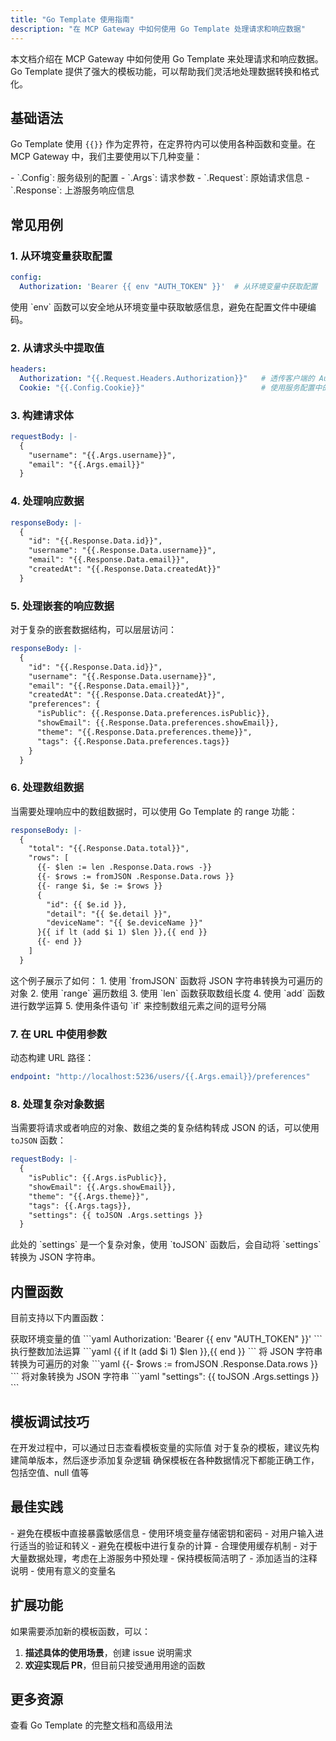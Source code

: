 ```yaml
---
title: "Go Template 使用指南"
description: "在 MCP Gateway 中如何使用 Go Template 处理请求和响应数据"
---
```


本文档介绍在 MCP Gateway 中如何使用 Go Template 来处理请求和响应数据。Go Template 提供了强大的模板功能，可以帮助我们灵活地处理数据转换和格式化。

## 基础语法

Go Template 使用 `{{}}` 作为定界符，在定界符内可以使用各种函数和变量。在 MCP Gateway 中，我们主要使用以下几种变量：

<CardGroup cols={2}>
  <Card title="配置变量" icon="gear">
    - `.Config`: 服务级别的配置
    - `.Args`: 请求参数
  </Card>
  <Card title="运行时变量" icon="play">
    - `.Request`: 原始请求信息
    - `.Response`: 上游服务响应信息
  </Card>
</CardGroup>

## 常见用例

### 1. 从环境变量获取配置

```yaml
config:
  Authorization: 'Bearer {{ env "AUTH_TOKEN" }}'  # 从环境变量中获取配置
```

<Note>
使用 `env` 函数可以安全地从环境变量中获取敏感信息，避免在配置文件中硬编码。
</Note>

### 2. 从请求头中提取值

```yaml
headers:
  Authorization: "{{.Request.Headers.Authorization}}"   # 透传客户端的 Authorization 头
  Cookie: "{{.Config.Cookie}}"                          # 使用服务配置中的值
```

### 3. 构建请求体

```yaml
requestBody: |-
  {
    "username": "{{.Args.username}}",
    "email": "{{.Args.email}}"
  }
```

### 4. 处理响应数据

```yaml
responseBody: |-
  {
    "id": "{{.Response.Data.id}}",
    "username": "{{.Response.Data.username}}",
    "email": "{{.Response.Data.email}}",
    "createdAt": "{{.Response.Data.createdAt}}"
  }
```

### 5. 处理嵌套的响应数据

对于复杂的嵌套数据结构，可以层层访问：

```yaml
responseBody: |-
  {
    "id": "{{.Response.Data.id}}",
    "username": "{{.Response.Data.username}}",
    "email": "{{.Response.Data.email}}",
    "createdAt": "{{.Response.Data.createdAt}}",
    "preferences": {
      "isPublic": {{.Response.Data.preferences.isPublic}},
      "showEmail": {{.Response.Data.preferences.showEmail}},
      "theme": "{{.Response.Data.preferences.theme}}",
      "tags": {{.Response.Data.preferences.tags}}
    }
  }
```

### 6. 处理数组数据

当需要处理响应中的数组数据时，可以使用 Go Template 的 range 功能：

```yaml
responseBody: |-
  {
    "total": "{{.Response.Data.total}}",
    "rows": [
      {{- $len := len .Response.Data.rows -}}
      {{- $rows := fromJSON .Response.Data.rows }}
      {{- range $i, $e := $rows }}
      {
        "id": {{ $e.id }},
        "detail": "{{ $e.detail }}",
        "deviceName": "{{ $e.deviceName }}"
      }{{ if lt (add $i 1) $len }},{{ end }}
      {{- end }}
    ]
  }
```

<AccordionGroup>
  <Accordion icon="code" title="数组处理技巧说明">
    这个例子展示了如何：
    1. 使用 `fromJSON` 函数将 JSON 字符串转换为可遍历的对象
    2. 使用 `range` 遍历数组
    3. 使用 `len` 函数获取数组长度
    4. 使用 `add` 函数进行数学运算
    5. 使用条件语句 `if` 来控制数组元素之间的逗号分隔
  </Accordion>
</AccordionGroup>

### 7. 在 URL 中使用参数

动态构建 URL 路径：

```yaml
endpoint: "http://localhost:5236/users/{{.Args.email}}/preferences"
```

### 8. 处理复杂对象数据

当需要将请求或者响应的对象、数组之类的复杂结构转成 JSON 的话，可以使用 `toJSON` 函数：

```yaml
requestBody: |-
  {
    "isPublic": {{.Args.isPublic}},
    "showEmail": {{.Args.showEmail}},
    "theme": "{{.Args.theme}}",
    "tags": {{.Args.tags}},
    "settings": {{ toJSON .Args.settings }}
  }
```

<Tip>
此处的 `settings` 是一个复杂对象，使用 `toJSON` 函数后，会自动将 `settings` 转换为 JSON 字符串。
</Tip>

## 内置函数

目前支持以下内置函数：

<AccordionGroup>
  <Accordion icon="leaf" title="env - 环境变量">
    获取环境变量的值
    ```yaml
    Authorization: 'Bearer {{ env "AUTH_TOKEN" }}'
    ```
  </Accordion>

  <Accordion icon="plus" title="add - 数学运算">
    执行整数加法运算
    ```yaml
    {{ if lt (add $i 1) $len }},{{ end }}
    ```
  </Accordion>

  <Accordion icon="arrow-down" title="fromJSON - JSON 解析">
    将 JSON 字符串转换为可遍历的对象
    ```yaml
    {{- $rows := fromJSON .Response.Data.rows }}
    ```
  </Accordion>

  <Accordion icon="arrow-up" title="toJSON - JSON 序列化">
    将对象转换为 JSON 字符串
    ```yaml
    "settings": {{ toJSON .Args.settings }}
    ```
  </Accordion>
</AccordionGroup>

## 模板调试技巧

<Steps>
  <Step title="使用日志输出">
    在开发过程中，可以通过日志查看模板变量的实际值
  </Step>
  <Step title="分步构建">
    对于复杂的模板，建议先构建简单版本，然后逐步添加复杂逻辑
  </Step>
  <Step title="测试边界情况">
    确保模板在各种数据情况下都能正确工作，包括空值、null 值等
  </Step>
</Steps>

## 最佳实践

<AccordionGroup>
  <Accordion icon="shield-check" title="安全性">
    - 避免在模板中直接暴露敏感信息
    - 使用环境变量存储密钥和密码
    - 对用户输入进行适当的验证和转义
  </Accordion>

  <Accordion icon="zap" title="性能">
    - 避免在模板中进行复杂的计算
    - 合理使用缓存机制
    - 对于大量数据处理，考虑在上游服务中预处理
  </Accordion>

  <Accordion icon="tools" title="维护性">
    - 保持模板简洁明了
    - 添加适当的注释说明
    - 使用有意义的变量名
  </Accordion>
</AccordionGroup>

## 扩展功能

如果需要添加新的模板函数，可以：

1. **描述具体的使用场景**，创建 issue 说明需求
2. **欢迎实现后 PR**，但目前只接受通用用途的函数

## 更多资源

<Card title="Go Template 官方文档" icon="book" href="https://pkg.go.dev/text/template">
  查看 Go Template 的完整文档和高级用法
</Card>